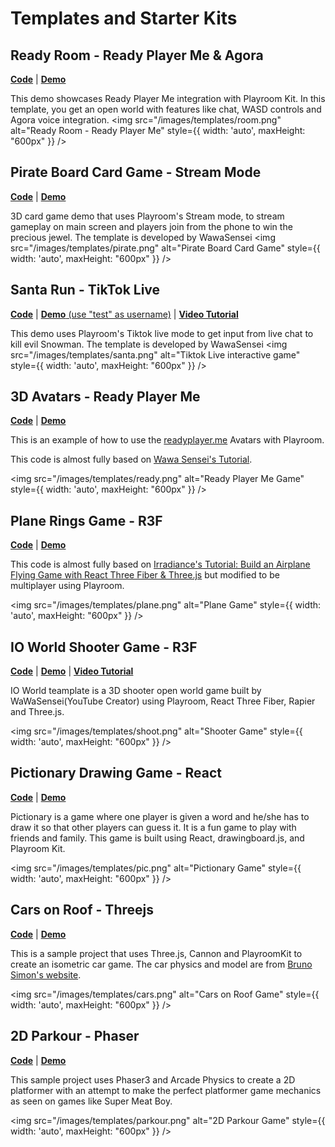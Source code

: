 
# Templates and Starter Kits



## Ready Room - Ready Player Me & Agora
**[Code](https://github.com/asadm/playroom-docs/tree/main/examples/r3f-readyplayerme_withagora)** | **[Demo](https://readyroom.dev)**

This demo showcases Ready Player Me integration with Playroom Kit. In this template, you get an open world with features like chat, WASD controls and Agora voice integration.
<img src="/images/templates/room.png" alt="Ready Room - Ready Player Me" style={{ width: 'auto', maxHeight: "600px" }} />

## Pirate Board Card Game - Stream Mode
**[Code](https://github.com/asadm/playroom-docs/tree/main/examples/r3f-pirate-card-game)** | **[Demo](https://pirate-card-game.joinplayroom.com)**

3D card game demo that uses Playroom's Stream mode, to stream gameplay on main screen and players join from the phone to win the precious jewel. The template is developed by WawaSensei
<img src="/images/templates/pirate.png" alt="Pirate Board Card Game" style={{ width: 'auto', maxHeight: "600px" }} />


## Santa Run - TikTok Live
**[Code](https://github.com/asadm/playroom-docs/tree/main/examples/r3f-tiktok-christmas)** | [**Demo** (use "test" as username)](https://tiktok-christmas.joinplayroom.com/) | **[Video Tutorial](https://www.youtube.com/watch?v=RObw_WRbX6k)**

This demo uses Playroom's Tiktok live mode to get input from live chat to kill evil Snowman.
The template is developed by WawaSensei
<img src="/images/templates/santa.png" alt="Tiktok Live interactive game" style={{ width: 'auto', maxHeight: "600px" }} />


## 3D Avatars - Ready Player Me
**[Code](https://github.com/asadm/playroom-docs/tree/main/examples/r3f-readyplayerme)** | **[Demo](https://readyplayerme.joinplayroom.com/)**

This is an example of how to use the [readyplayer.me](https://readyplayer.me/) Avatars with Playroom.

This code is almost fully based on [Wawa Sensei's Tutorial](https://www.youtube.com/watch?v=DUOrkfsLNow).

<img src="/images/templates/ready.png" alt="Ready Player Me Game" style={{ width: 'auto', maxHeight: "600px" }} />



## Plane Rings Game - R3F
**[Code](https://github.com/asadm/playroom-docs/tree/main/examples/r3f-plane-rings)** | **[Demo](https://planerings.joinplayroom.com/)**

This code is almost fully based on [Irradiance's Tutorial: Build an Airplane Flying Game with React Three Fiber & Three.js](https://www.youtube.com/watch?v=kU77JU7tluc) but modified to be multiplayer using Playroom.

<img src="/images/templates/plane.png" alt="Plane Game" style={{ width: 'auto', maxHeight: "600px" }} />


## IO World Shooter Game - R3F
**[Code](https://github.com/asadm/playroom-docs/tree/main/examples/r3f-shooter-game)** | **[Demo](https://shooter.joinplayroom.com/)** | **[Video Tutorial](https://www.youtube.com/watch?v=nQI8UNe6cfA)**

IO World teamplate is a 3D shooter open world game built by WaWaSensei(YouTube Creator) using Playroom, React Three Fiber, Rapier and Three.js. 

<img src="/images/templates/shoot.png" alt="Shooter Game" style={{ width: 'auto', maxHeight: "600px" }} />



## Pictionary Drawing Game - React
**[Code](https://github.com/asadm/playroom-docs/tree/main/examples/drawinggame)** | **[Demo](https://draw.joinplayroom.com/)**


Pictionary is a game where one player is given a word and he/she has to draw it so that other players can guess it. It is a fun game to play with friends and family. This game is built using React, drawingboard.js, and Playroom Kit.

<img src="/images/templates/pic.png" alt="Pictionary Game" style={{ width: 'auto', maxHeight: "600px" }} />

## Cars on Roof - Threejs
**[Code](https://github.com/asadm/playroom-docs/tree/main/examples/carsonroof)** | **[Demo](https://carsonroof.joinplayroom.com/)**

This is a sample project that uses Three.js, Cannon and PlayroomKit to create an isometric car game. The car physics and model are from [Bruno Simon's website](https://bruno-simon.com/).

<img src="/images/templates/cars.png" alt="Cars on Roof Game" style={{ width: 'auto', maxHeight: "600px" }} />

## 2D Parkour - Phaser
**[Code](https://github.com/asadm/playroom-docs/tree/main/examples/2dparkour)** | **[Demo](https://2dparkour.joinplayroom.com/)**

This sample project uses Phaser3 and Arcade Physics to create a 2D platformer with an attempt to make the perfect platformer game mechanics as seen on games like Super Meat Boy.

<img src="/images/templates/parkour.png" alt="2D Parkour Game" style={{ width: 'auto', maxHeight: "600px" }} />

